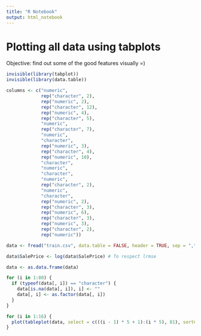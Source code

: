```yaml
---
title: "R Notebook"
output: html_notebook
---
```



# Plotting all data using tabplots

Objective: find out some of the good features visually =)

```r
invisible(library(tabplot))
invisible(library(data.table))

columns <- c("numeric",
             rep("character", 2),
             rep("numeric", 2),
             rep("character", 12),
             rep("numeric", 4),
             rep("character", 5),
             "numeric",
             rep("character", 7),
             "numeric",
             "character",
             rep("numeric", 3),
             rep("character", 4),
             rep("numeric", 10),
             "character",
             "numeric",
             "character",
             "numeric",
             rep("character", 2),
             "numeric",
             "character",
             rep("numeric", 2),
             rep("character", 3),
             rep("numeric", 6),
             rep("character", 3),
             rep("numeric", 3),
             rep("character", 2),
             rep("numeric"))

data <- fread("train.csv", data.table = FALSE, header = TRUE, sep = ",", colClasses = columns)

data$SalePrice <- log(data$SalePrice) # To respect lrmse

data <- as.data.frame(data)

for (i in 1:80) {
  if (typeof(data[, i]) == "character") {
    data[is.na(data[, i]), i] <- ""
    data[, i] <- as.factor(data[, i])
  }
}

for (i in 1:16) {
  plot(tableplot(data, select = c(((i - 1) * 5 + 1):(i * 5), 81), sortCol = 6, nBins = 73, plot = FALSE), fontsize = 12, title = paste("log(SalePrice) vs ", paste(colnames(data)[((i - 1) * 5 + 1):(i * 5)], collapse = "+"), sep = ""), showTitle = TRUE, fontsize.title = 12)
}

```
